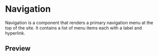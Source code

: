 
<Meta title="Navigation" />

# Navigation

Navigation is a component that renders a primary navigation menu at the top of the site. It contains a list of menu items each with a label and hyperlink.

## Preview

<Preview>
  <Story name="Navigation">
    <Navigation
      links={[
        {
          label: "Home",
          href: "/",
        },
        {
          label: "Men",
          href: "/men",
        },
        {
          label: "Women",
          href: "/women",
        },
        {
          label: "Lookbook",
          href: "/lookbook",
        },
        {
          label: "Blog",
          href: "/blog",
        },
      ]}
    />
  </Story>
</Preview>
